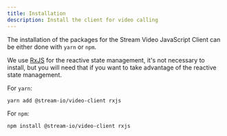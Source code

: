 ```yaml
---
title: Installation
description: Install the client for video calling
---
```


The installation of the packages for the Stream Video JavaScript Client can be either done with `yarn` or `npm`.

We use [RxJS](https://rxjs.dev/) for the reactive state management, it's not necessary to install, but you will need that if you want to take advantage of the reactive state management.

For `yarn`:

```
yarn add @stream-io/video-client rxjs
```

For `npm`:

```
npm install @stream-io/video-client rxjs
```
